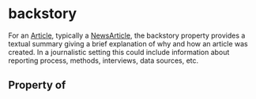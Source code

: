 # backstory

For an <a class="localLink" href="/Article">Article</a>, typically a <a class="localLink" href="/NewsArticle">NewsArticle</a>, the backstory property provides a textual summary giving a brief explanation of why and how an article was created. In a journalistic setting this could include information about reporting process, methods, interviews, data sources, etc.

## Property of



